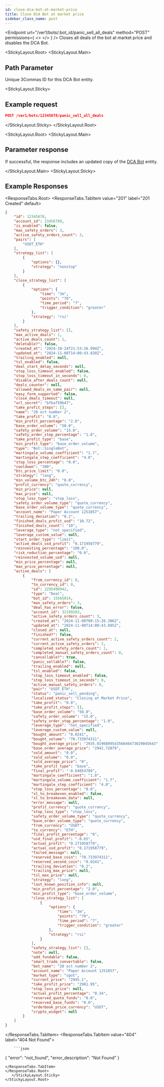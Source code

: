 ```yaml
---
id: close-dca-bot-at-market-price
title: Close DCA Bot at market price
sidebar_class_name: post
---
```




<Endpoint
  url="/ver1/bots/:bot_id/panic_sell_all_deals"
  method="POST"
  permissions={
    <>
      <Permission title="Permission" description="BOTS_WRITE" />
      <Permission title="Security" description="SIGNED" />
    </>
  }
/>
    Closes all deals of the bot at market price and disables the DCA Bot.

<StickyLayout.Root>
<StickyLayout.Main>

## Path Parameter

<ApiParam name='bot_id' type='integer' id="bot_id" required>
  Unique 3Commas ID for this DCA Bot entity.
</ApiParam>
</StickyLayout.Main>

<StickyLayout.Sticky>
##  Example request 

```json
POST /ver1/bots/12345678/panic_sell_all_deals
```
</StickyLayout.Sticky>
</StickyLayout.Root>

<StickyLayout.Root>
<StickyLayout.Main>
## Parameter response

If successful, the response includes an updated copy of the [DCA Bot](/docs/dca-bot/0_dca_bot_entity.mdx) entity.

   </StickyLayout.Main>
<StickyLayout.Sticky>

##  Example Responses

<ResponseTabs.Root>
      <ResponseTabs.TabItem value="201" label="201 Created" default>
```json
{
    "id": 12345678,
    "account_id": 23456789,
    "is_enabled": false,
    "max_safety_orders": 3,
    "active_safety_orders_count": 3,
    "pairs": [
        "USDT_ETH"
    ],
    "strategy_list": [
        {
            "options": {},
            "strategy": "nonstop"
        }
    ],
    "close_strategy_list": [
        {
            "options": {
                "time": "3m",
                "points": "70",
                "time_period": "7",
                "trigger_condition": "greater"
            },
            "strategy": "rsi"
        }
    ],
    "safety_strategy_list": [],
    "max_active_deals": 1,
    "active_deals_count": 1,
    "deletable?": false,
    "created_at": "2024-10-24T21:53:26.994Z",
    "updated_at": "2024-11-08T14:00:43.820Z",
    "trailing_enabled": null,
    "tsl_enabled": false,
    "deal_start_delay_seconds": null,
    "stop_loss_timeout_enabled": false,
    "stop_loss_timeout_in_seconds": 0,
    "disable_after_deals_count": null,
    "deals_counter": null,
    "allowed_deals_on_same_pair": null,
    "easy_form_supported": false,
    "close_deals_timeout": null,
    "url_secret": "bfbaf59b47",
    "take_profit_steps": [],
    "name": "20 oct number 2",
    "take_profit": "0.0",
    "min_profit_percentage": "2.0",
    "base_order_volume": "50.0",
    "safety_order_volume": "15.0",
    "safety_order_step_percentage": "1.0",
    "take_profit_type": "base",
    "min_profit_type": "base_order_volume",
    "type": "Bot::SingleBot",
    "martingale_volume_coefficient": "1.7",
    "martingale_step_coefficient": "4.0",
    "stop_loss_percentage": "0.0",
    "cooldown": "300",
    "btc_price_limit": "0.0",
    "strategy": "long",
    "min_volume_btc_24h": "0.0",
    "profit_currency": "quote_currency",
    "min_price": null,
    "max_price": null,
    "stop_loss_type": "stop_loss",
    "safety_order_volume_type": "quote_currency",
    "base_order_volume_type": "quote_currency",
    "account_name": "Paper Account 1251857",
    "trailing_deviation": "0.2",
    "finished_deals_profit_usd": "10.72",
    "finished_deals_count": "10",
    "leverage_type": "not_specified",
    "leverage_custom_value": null,
    "start_order_type": "limit",
    "active_deals_usd_profit": "0.171958779",
    "reinvesting_percentage": "100.0",
    "risk_reduction_percentage": "0.0",
    "reinvested_volume_usd": null,
    "min_price_percentage": null,
    "max_price_percentage": null,
    "active_deals": [
        {
            "from_currency_id": 0,
            "to_currency_id": 0,
            "id": 2295490942,
            "type": "Deal",
            "bot_id": 15565014,
            "max_safety_orders": 3,
            "deal_has_error": false,
            "account_id": 32199203,
            "active_safety_orders_count": 3,
            "created_at": "2024-11-08T00:15:26.306Z",
            "updated_at": "2024-11-08T14:00:43.895Z",
            "closed_at": null,
            "finished?": false,
            "current_active_safety_orders_count": 2,
            "current_active_safety_orders": 2,
            "completed_safety_orders_count": 1,
            "completed_manual_safety_orders_count": 0,
            "cancellable?": true,
            "panic_sellable?": false,
            "trailing_enabled": null,
            "tsl_enabled": false,
            "stop_loss_timeout_enabled": false,
            "stop_loss_timeout_in_seconds": 0,
            "active_manual_safety_orders": 0,
            "pair": "USDT_ETH",
            "status": "panic_sell_pending",
            "localized_status": "Closing at Market Price",
            "take_profit": "0.0",
            "take_profit_steps": [],
            "base_order_volume": "50.0",
            "safety_order_volume": "15.0",
            "safety_order_step_percentage": "1.0",
            "leverage_type": "not_specified",
            "leverage_custom_value": null,
            "bought_amount": "0.0241",
            "bought_volume": "70.733974311",
            "bought_average_price": "2935.019680954356846473029045643",
            "base_order_average_price": "2941.72879",
            "sold_amount": "0.0",
            "sold_volume": "0.0",
            "sold_average_price": "0",
            "take_profit_type": "base",
            "final_profit": "-0.64854789",
            "martingale_coefficient": "1.0",
            "martingale_volume_coefficient": "1.7",
            "martingale_step_coefficient": "4.0",
            "stop_loss_percentage": "0.0",
            "sl_to_breakeven_enabled": false,
            "sl_to_breakeven_data": null,
            "error_message": null,
            "profit_currency": "quote_currency",
            "stop_loss_type": "stop_loss",
            "safety_order_volume_type": "quote_currency",
            "base_order_volume_type": "quote_currency",
            "from_currency": "USDT",
            "to_currency": "ETH",
            "final_profit_percentage": "0",
            "usd_final_profit": "-0.65",
            "actual_profit": "0.171958779",
            "actual_usd_profit": "0.171958779",
            "failed_message": null,
            "reserved_base_coin": "70.733974311",
            "reserved_second_coin": "0.0241",
            "trailing_deviation": "0.2",
            "trailing_max_price": null,
            "tsl_max_price": null,
            "strategy": "long",
            "last_known_position_info": null,
            "min_profit_percentage": "2.0",
            "min_profit_type": "base_order_volume",
            "close_strategy_list": [
                {
                    "options": {
                        "time": "3m",
                        "points": "70",
                        "time_period": "7",
                        "trigger_condition": "greater"
                    },
                    "strategy": "rsi"
                }
            ],
            "safety_strategy_list": [],
            "note": null,
            "add_fundable": false,
            "smart_trade_convertable": false,
            "bot_name": "20 oct number 2",
            "account_name": "Paper Account 1251857",
            "market_type": "spot",
            "current_price": "2945.1",
            "take_profit_price": "2981.95",
            "stop_loss_price": null,
            "actual_profit_percentage": "0.34",
            "reserved_quote_funds": "0.0",
            "reserved_base_funds": "0.0",
            "orderbook_price_currency": "USDT",
            "crypto_widget": null
        }
    ]
}
```
</ResponseTabs.TabItem>
<ResponseTabs.TabItem value="404" label="404 Not Found">

        ```json
{
    "error": "not_found",
    "error_description": "Not Found"
}
```
</ResponseTabs.TabItem>
</ResponseTabs.Root>
   </StickyLayout.Sticky>
</StickyLayout.Root>